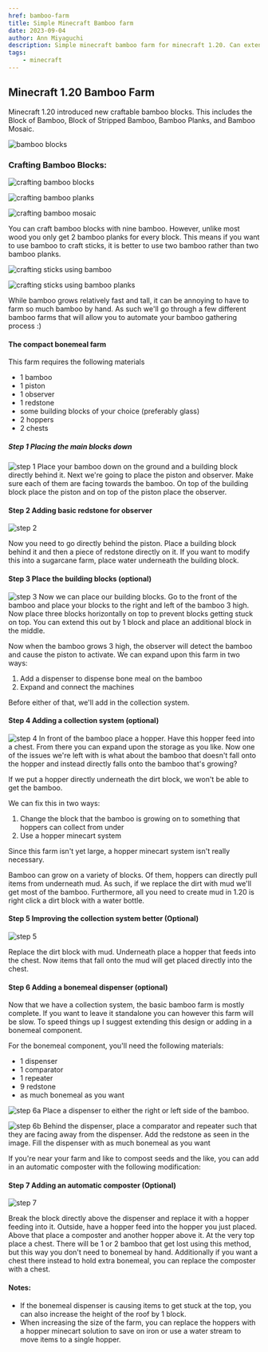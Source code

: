```yaml
---
href: bamboo-farm
title: Simple Minecraft Bamboo farm
date: 2023-09-04
author: Ann Miyaguchi
description: Simple minecraft bamboo farm for minecraft 1.20. Can extend farm to dispense bonemeal or increase the number of modules.
tags: 
    - minecraft
---
```


## Minecraft 1.20 Bamboo Farm

Minecraft 1.20 introduced new craftable bamboo blocks. This includes the Block of Bamboo, Block of Stripped Bamboo, Bamboo Planks, and Bamboo Mosaic. 

![bamboo blocks](/images/minecraft/bamboo-blocks.png)

### Crafting Bamboo Blocks: 

![crafting bamboo blocks](/images/minecraft/bamboo-block.png)

![crafting bamboo planks](/images/minecraft/bamboo-planks.png)

![crafting bamboo mosaic](/images/minecraft/bamboo-mosaic.png)

You can craft bamboo blocks with nine bamboo. However, unlike most wood you only get 2 bamboo planks for every block. This means if you want to use bamboo to craft sticks, it is better to use two bamboo rather than two bamboo planks. 

![crafting sticks using bamboo](/images/minecraft/bamboo-to-sticks.png)

![crafting sticks using bamboo planks](/images/minecraft/bamboo-planks-to-sticks.png)


While bamboo grows relatively fast and tall, it can be annoying to have to farm so much bamboo by hand. As such we'll go through a few different bamboo farms that will allow you to automate your bamboo gathering process :) 


#### The compact bonemeal farm 

This farm requires the following materials

- 1 bamboo 
- 1 piston
- 1 observer 
- 1 redstone 
- some building blocks of your choice (preferably glass)
- 2 hoppers
- 2 chests 


##### Step 1 Placing the main blocks down 
![step 1](image.png)
Place your bamboo down on the ground and a building block directly behind it. Next we're going to place the piston and observer. Make sure each of them are facing towards the bamboo. On top of the building block place the piston and on top of the piston place the observer. 

#### Step 2 Adding basic redstone for observer 
![step 2](/images/minecraft/basic-bamboo-farm-p2.png)

Now you need to go directly behind the piston. Place a building block behind it and then a piece of redstone directly on it. 
If you want to modify this into a sugarcane farm, place water underneath the building block. 


#### Step 3 Place the building blocks (optional)

![step 3](/images/minecraft/basic-bamboo-farm-p3.png)
Now we can place our building blocks. Go to the front of the bamboo and place your blocks to the right and left of the bamboo 3 high. Now place three blocks horizontally on top to prevent blocks getting stuck on top. You can extend this out by 1 block and place an additional block in the middle.

Now when the bamboo grows 3 high, the observer will detect the bamboo and cause the piston to activate. We can expand upon this farm in two ways: 

1) Add a dispenser to dispense bone meal on the bamboo
2) Expand and connect the machines

Before either of that, we'll add in the collection system. 

#### Step 4 Adding a collection system (optional)
![step 4](/images/minecraft/basic-bamboo-farm-p4.png)
In front of the bamboo place a hopper. Have this hopper feed into a chest. From there you can expand upon the storage as you like. Now one of the issues we're left with is what about the bamboo that doesn't fall onto the hopper and instead directly falls onto the bamboo that's growing? 

If we put a hopper directly underneath the dirt block, we won't be able to get the bamboo. 

We can fix this in two ways:

1) Change the block that the bamboo is growing on to something that hoppers can collect from under
2) Use a hopper minecart system

Since this farm isn't yet large, a hopper minecart system isn't really necessary. 

Bamboo can grow on a variety of blocks. Of them, hoppers can directly pull items from underneath mud. As such, if we replace the dirt with mud we'll get most of the bamboo. Furthermore, all you need to create mud in 1.20 is right click a dirt block with a water bottle. 


#### Step 5 Improving the collection system better (Optional)
![step 5](/images/minecraft/basic-bamboo-farm-p5.png)

Replace the dirt block with mud. Underneath place a hopper that feeds into the chest. Now items that fall onto the mud will get placed directly into the chest.


#### Step 6 Adding a bonemeal dispenser (optional)
Now that we have a collection system, the basic bamboo farm is mostly complete. If you want to leave it standalone you can however this farm will be slow. To speed things up I suggest extending this design or adding in a bonemeal component. 

For the bonemeal component, you'll need the following materials: 

- 1 dispenser 
- 1 comparator
- 1 repeater
- 9 redstone 
- as much bonemeal as you want 


![step 6a](/images/minecraft/basic-bamboo-farm-p6a.png)
Place a dispenser to either the right or left side of the bamboo. 

![step 6b](/images/minecraft/basic-bamboo-farm-p6b.png)
Behind the dispenser, place a comparator and repeater such that they are facing away from the dispenser. Add the redstone as seen in the image. Fill the dispenser with as much bonemeal as you want


If you're near your farm and like to compost seeds and the like, you can add in an automatic composter with the following modification: 

#### Step 7 Adding an automatic composter (Optional)
![step 7](/images/minecraft/basic-bamboo-farm-p7.png)

Break the block directly above the dispenser and replace it with a hopper feeding into it. Outside, have a hopper feed into the hopper you just placed. Above that place a composter and another hopper above it. At the very top place a chest. There will be 1 or 2 bamboo that get lost using this method, but this way you don't need to bonemeal by hand. Additionally if you want a chest there instead to hold extra bonemeal, you can replace the composter with a chest. 

#### Notes: 
- If the bonemeal dispenser is causing items to get stuck at the top, you can also increase the height of the roof by 1 block. 
- When increasing the size of the farm, you can replace the hoppers with a hopper minecart solution to save on iron or use a water stream to move items to a single hopper. 